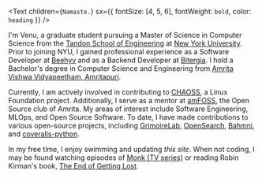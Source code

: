 <Text
  children={`Namaste.`}
  sx={{ fontSize: [4, 5, 6], fontWeight: `bold`, color: `heading` }}
/>


I'm Venu, a graduate student pursuing a Master of Science in Computer Science from the [Tandon School of Engineering](https://engineering.nyu.edu/) at [New York University](https://www.nyu.edu/). Prior to joining NYU, I gained professional experience as a Software Developer at [Beehyv](https://www.beehyv.com/) and as a Backend Developer at [Bitergia](https://bitergia.com/). I hold a Bachelor's degree in Computer Science and Engineering from [Amrita Vishwa Vidyapeetham, Amritapuri](https://www.amrita.edu/campus/amritapuri/).

Currently, I am actively involved in contributing to [CHAOSS](https://chaoss.community/), a Linux Foundation project. Additionally, I serve as a mentor at [amFOSS](https://amfoss.in/), the Open Source club of Amrita. My areas of interest include Software Engineering, MLOps, and Open Source Software. To date, I have made contributions to various open-source projects, including [GrimoireLab](https://chaoss.github.io/grimoirelab/), [OpenSearch](https://opensearch.org/), [Bahmni](https://www.bahmni.org/), and [coveralls-python](https://github.com/TheKevJames/coveralls-python).

In my free time, I enjoy swimming and updating _this site_. When not coding, I may be found watching episodes of [Monk (TV series)](https://www.imdb.com/title/tt0312172/) or reading Robin Kirman's book, [The End of Getting Lost](https://www.goodreads.com/en/book/show/58438566).

